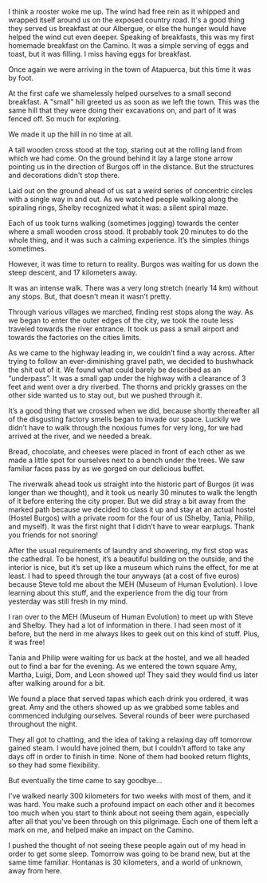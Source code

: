 I think a rooster woke me up. The wind had free rein as it whipped and wrapped
itself around us on the exposed country road. It's a good thing they served us
breakfast at our Albergue, or else the hunger would have helped the wind cut
even deeper. Speaking of breakfasts, this was my first homemade breakfast on
the Camino. It was a simple serving of eggs and toast, but it was filling. I
miss having eggs for breakfast.

Once again we were arriving in the town of Atapuerca, but this time it was by
foot.

At the first cafe we shamelessly helped ourselves to a small second breakfast.
A "small" hill greeted us as soon as we left the town. This was the same hill
that they were doing their excavations on, and part of it was fenced off. So
much for exploring.

We made it up the hill in no time at all.

A tall wooden cross stood at the top, staring out at the rolling land from which
we had come. On the ground behind it lay a large stone arrow pointing us in the
direction of Burgos off in the distance. But the structures and decorations
didn't stop there.

Laid out on the ground ahead of us sat a weird series of concentric circles with
a single way in and out. As we watched people walking along the spiraling
rings, Shelby recognized what it was: a silent spiral maze.

Each of us took turns walking (sometimes jogging) towards the center where a
small wooden cross stood. It probably took 20 minutes to do the whole thing,
and it was such a calming experience. It’s the simples things sometimes.

However, it was time to return to reality. Burgos was waiting for us down the
steep descent, and 17 kilometers away.

It was an intense walk. There was a very long stretch (nearly 14 km) without any
stops. But, that doesn't mean it wasn’t pretty.

Through various villages we marched, finding rest stops along the way. As we
began to enter the outer edges of the city, we took the route less traveled
towards the river entrance. It took us pass a small airport and towards the
factories on the cities limits.

As we came to the highway leading in, we couldn’t find a way across. After
trying to follow an ever-diminishing gravel path, we decided to bushwhack the
shit out of it. We found what could barely be described as an “underpass”. It
was a small gap under the highway with a clearance of 3 feet and went over a
dry riverbed. The thorns and prickly grasses on the other side wanted us to
stay out, but we pushed through it.

It’s a good thing that we crossed when we did, because shortly thereafter all of
the disgusting factory smells began to invade our space. Luckily we didn’t have
to walk through the noxious fumes for very long, for we had arrived at the
river, and we needed a break.

Bread, chocolate, and cheeses were placed in front of each other as we made a
little spot for ourselves next to a bench under the trees. We saw familiar
faces pass by as we gorged on our delicious buffet.

The riverwalk ahead took us straight into the historic part of Burgos (it was
longer than we thought), and it took us nearly 30 minutes to walk the length of
it before entering the city proper. But we did stray a bit away from the marked
path because we decided to class it up and stay at an actual hostel
(Hostel Burgos) with a private room for the four of us (Shelby, Tania, Philip,
and myself). It was the first night that I didn’t have to wear earplugs. Thank
you friends for not snoring!

After the usual requirements of laundry and showering, my first stop was the
cathedral. To be honest, it’s a beautiful building on the outside, and the
interior is nice, but it’s set up like a museum which ruins the effect, for me
at least. I had to speed through the tour anyways (at a cost of five euros)
because Steve told me about the MEH (Museum of Human Evolution). I love
learning about this stuff, and the experience from the dig tour from yesterday
was still fresh in my mind.

I ran over to the MEH (Museum of Human Evolution) to meet up with Steve and
Shelby. They had a lot of information in there. I had seen most of it before,
but the nerd in me always likes to geek out on this kind of stuff. Plus, it was
free!

Tania and Philip were waiting for us back at the hostel, and we all headed out
to find a bar for the evening. As we entered the town square Amy, Martha,
Luigi, Dom, and Leon showed up! They said they would find us later after
walking around for a bit.

We found a place that served tapas which each drink you ordered, it was great.
Amy and the others showed up as we grabbed some tables and commenced indulging
ourselves. Several rounds of beer were purchased throughout the night.

They all got to chatting, and the idea of taking a relaxing day off tomorrow
gained steam. I would have joined them, but I couldn’t afford to take any days
off in order to finish in time. None of them had booked return flights, so they
had some flexibility.

But eventually the time came to say goodbye...

I've walked nearly 300 kilometers for two weeks with most of them, and it was
hard. You make such a profound impact on each other and it becomes too much
when you start to think about not seeing them again, especially after all that
you've been through on this pilgrimage. Each one of them left a mark on me, and
helped make an impact on the Camino.

I pushed the thought of not seeing these people again out of my head in order to
get some sleep. Tomorrow was going to be brand new, but at the same time
familiar. Hontanas is 30 kilometers, and a world of unknown, away from here.
